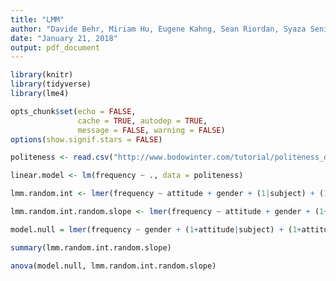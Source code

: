 ```yaml
---
title: "LMM"
author: "Davide Behr, Miriam Hu, Eugene Kahng, Sean Riordan, Syaza Senin, Jessica Toney"
date: "January 21, 2018"
output: pdf_document
---
```


```r
library(knitr)
library(tidyverse)
library(lme4)

opts_chunk$set(echo = FALSE,
               cache = TRUE, autodep = TRUE,
               message = FALSE, warning = FALSE)
options(show.signif.stars = FALSE)
```

```r
politeness <- read.csv("http://www.bodowinter.com/tutorial/politeness_data.csv")
```

```r
linear.model <- lm(frequency ~ ., data = politeness)
```

```r
lmm.random.int <- lmer(frequency ~ attitude + gender + (1|subject) + (1|scenario), REML = FALSE, data = politeness)

lmm.random.int.random.slope <- lmer(frequency ~ attitude + gender + (1+attitude|subject) + (1+attitude|scenario), REML = FALSE, data = politeness)
```

```r

model.null = lmer(frequency ~ gender + (1+attitude|subject) + (1+attitude|scenario), data=politeness, REML=FALSE)

summary(lmm.random.int.random.slope)

anova(model.null, lmm.random.int.random.slope)
```

